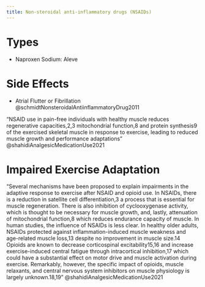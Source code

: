 ```yaml
---
title: Non-steroidal anti-inflammatory drugs (NSAIDs)
---
```


# Types

- Naproxen Sodium: Aleve

# Side Effects

- Atrial Flutter or Fibrillation @schmidtNonsteroidalAntiinflammatoryDrug2011



"NSAID use in pain-free individuals with healthy muscle reduces regenerative capacities,2,3 mitochondrial function,8 and protein synthesis9 of the exercised skeletal muscle in response to exercise, leading to reduced muscle growth and performance adaptations" @shahidiAnalgesicMedicationUse2021


# Impaired Exercise Adaptation

"Several mechanisms have been proposed to explain impairments in the adaptive response to exercise after NSAID and opioid use. In NSAIDs, there is a reduction in satellite cell differentiation,3 a process that is essential for muscle regeneration. There is also inhibition of cyclooxygenase activity, which is thought to be necessary for muscle growth, and, lastly, attenuation of mitochondrial function,8 which reduces endurance capacity of muscle. In human studies, the influence of NSAIDs is less clear. In healthy older adults, NSAIDs protected against inflammation-induced muscle weakness and age-related muscle loss,13 despite no improvement in muscle size.14 Opioids are known to decrease corticospinal excitability15,16 and increase exercise-induced central fatigue through intracortical inhibition,17 which could have a substantial effect on motor drive and muscle activation during exercise. Remarkably, however, the specific impact of opioids, muscle relaxants, and central nervous system inhibitors on muscle physiology is largely unknown.18,19" @shahidiAnalgesicMedicationUse2021